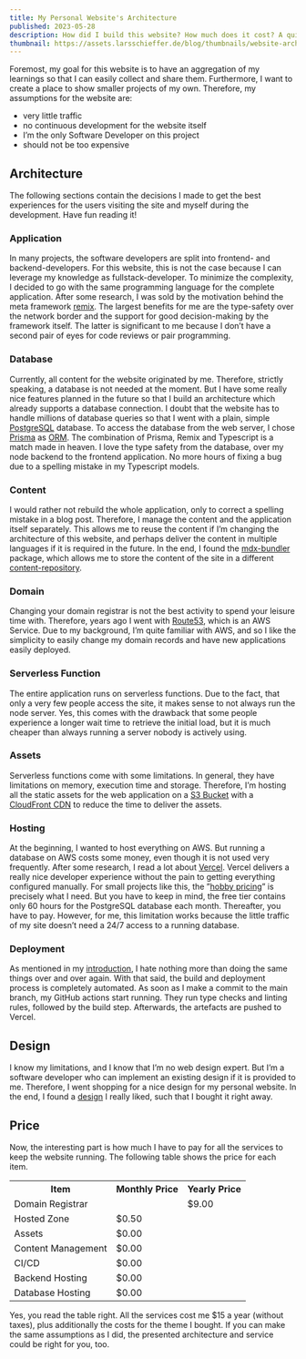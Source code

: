 ```yaml
---
title: My Personal Website's Architecture
published: 2023-05-28
description: How did I build this website? How much does it cost? A quick overview of the benefits and drawbacks of the chosen architecture
thumbnail: https://assets.larsschieffer.de/blog/thumbnails/website-architecture.webp
---
```


Foremost, my goal for this website is to have an aggregation of my learnings so that I can easily collect and share them. Furthermore, I want to create a place to show smaller projects of my own. Therefore, my assumptions for the website are:

- very little traffic
- no continuous development for the website itself
- I’m the only Software Developer on this project
- should not be too expensive

## Architecture

The following sections contain the decisions I made to get the best experiences for the users visiting the site and myself during the development. Have fun reading it!

### Application

In many projects, the software developers are split into frontend- and backend-developers. For this website, this is not the case because I can leverage my knowledge as fullstack-developer. To minimize the complexity, I decided to go with the same programming language for the complete application. After some research, I was sold by the motivation behind the meta framework [remix](https://remix.run/). The largest benefits for me are the type-safety over the network border and the support for good decision-making by the framework itself. The latter is significant to me because I don’t have a second pair of eyes for code reviews or pair programming.

### Database

Currently, all content for the website originated by me. Therefore, strictly speaking, a database is not needed at the moment. But I have some really nice features planned in the future so that I build an architecture which already supports a database connection. I doubt that the website has to handle millions of database queries so that I went with a plain, simple [PostgreSQL](https://www.postgresql.org/) database. To access the database from the web server, I chose [Prisma](https://www.prisma.io/) as [ORM](https://www.baeldung.com/cs/object-relational-mapping). The combination of Prisma, Remix and Typescript is a match made in heaven. I love the type safety from the database, over my node backend to the frontend application. No more hours of fixing a bug due to a spelling mistake in my Typescript models.

### Content

I would rather not rebuild the whole application, only to correct a spelling mistake in a blog post. Therefore, I manage the content and the application itself separately. This allows me to reuse the content if I’m changing the architecture of this website, and perhaps deliver the content in multiple languages if it is required in the future. In the end, I found the [mdx-bundler](https://www.baeldung.com/cs/object-relational-mapping) package, which allows me to store the content of the site in a different [content-repository](https://github.com/larsschieffer/personal-website-posts).

### Domain

Changing your domain registrar is not the best activity to spend your leisure time with. Therefore, years ago I went with [Route53](https://aws.amazon.com/route53/), which is an AWS Service. Due to my background, I’m quite familiar with AWS, and so I like the simplicity to easily change my domain records and have new applications easily deployed.

### Serverless Function

The entire application runs on serverless functions. Due to the fact, that only a very few people access the site, it makes sense to not always run the node server. Yes, this comes with the drawback that some people experience a longer wait time to retrieve the initial load, but it is much cheaper than always running a server nobody is actively using.

### Assets

Serverless functions come with some limitations. In general, they have limitations on memory, execution time and storage. Therefore, I’m hosting all the static assets for the web application on a [S3 Bucket](https://aws.amazon.com/s3/) with a [CloudFront CDN](https://aws.amazon.com/cloudfront/) to reduce the time to deliver the assets.

### Hosting

At the beginning, I wanted to host everything on AWS. But running a database on AWS costs some money, even though it is not used very frequently. After some research, I read a lot about [Vercel](https://vercel.com/). Vercel delivers a really nice developer experience without the pain to getting everything configured manually. For small projects like this, the ”[hobby pricing](https://vercel.com/pricing)” is precisely what I need. But you have to keep in mind, the free tier contains only 60 hours for the PostgreSQL database each month. Thereafter, you have to pay. However, for me, this limitation works because the little traffic of my site doesn’t need a 24/7 access to a running database.

### Deployment

As mentioned in my [introduction](/blog/posts/about-me), I hate nothing more than doing the same things over and over again. With that said, the build and deployment process is completely automated. As soon as I make a commit to the main branch, my GitHub actions start running. They run type checks and linting rules, followed by the build step. Afterwards, the artefacts are pushed to Vercel.

## Design

I know my limitations, and I know that I’m no web design expert. But I’m a software developer who can implement an existing design if it is provided to me.
Therefore, I went shopping for a nice design for my personal website. In the end, I found a [design](https://themeforest.net/item/vcard-resume-cv-portfolio/26325223) I really liked, such that I bought it right away.

## Price

Now, the interesting part is how much I have to pay for all the services to keep the website running.
The following table shows the price for each item.

<table>
  <tr>
    <th>Item</th>
    <th>Monthly Price</th>
    <th>Yearly Price</th>
  </tr>
  <tr>
    <td>Domain Registrar</td>
    <td></td>
    <td>$9.00</td>
  </tr>
  <tr>
    <td>Hosted Zone</td>
    <td>$0.50</td>
    <td></td>
  </tr>
  <tr>
    <td>Assets</td>
    <td>$0.00</td>
    <td></td>
  </tr>
  <tr>
    <td>Content Management</td>
    <td>$0.00</td>
    <td></td>
  </tr>
  <tr>
    <td>CI/CD</td>
    <td>$0.00</td>
    <td></td>
  </tr>
  <tr>
    <td>Backend Hosting</td>
    <td>$0.00</td>
    <td></td>
  </tr>
  <tr>
    <td>Database Hosting</td>
    <td>$0.00</td>
    <td></td>
  </tr>
</table>

Yes, you read the table right. All the services cost me $15 a year (without taxes), plus additionally the costs for the theme I bought. If you can make the same assumptions as I did, the presented architecture and service could be right for you, too.
